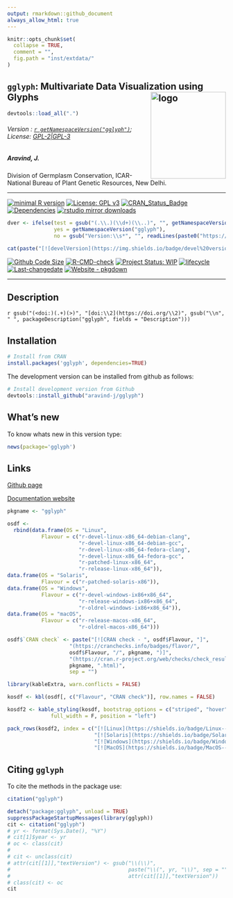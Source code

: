 ```yaml
---
output: rmarkdown::github_document
always_allow_html: true
---
```


```r
knitr::opts_chunk$set(
  collapse = TRUE,
  comment = "",
  fig.path = "inst/extdata/"
)
```

<!-- 
```r
knitr::include_graphics("https://raw.githubusercontent.com/aravind-j/gglyph/master/inst/extdata/gglyph.png") 
```
-->

## `gglyph`: Multivariate Data Visualization using Glyphs <img src="https://raw.githubusercontent.com/aravind-j/gglyph/master/inst/extdata/gglyph.png" align="right" alt="logo" width="173" height = "200" style = "border: none; float: right;">

```r
devtools::load_all(".")

```

###### Version : [`r getNamespaceVersion("gglyph")`](https://aravind-j.github.io/gglyph/); License: [GPL-2|GPL-3](https://www.r-project.org/Licenses/)

##### Aravind, J.

Division of Germplasm Conservation, ICAR-National Bureau of Plant Genetic Resources, New Delhi.

***
[![minimal R version](https://img.shields.io/badge/R>%3D-3.5.0-6666ff.svg?logo=R)](https://cran.r-project.org/)
[![License: GPL v3](https://img.shields.io/badge/License-GPL%20v3-blue.svg)](https://www.gnu.org/licenses/gpl-3.0)
[![CRAN_Status_Badge](https://www.r-pkg.org/badges/version-last-release/gglyph)](https://cran.r-project.org/package=gglyph)
[![Dependencies](https://tinyverse.netlify.com/badge/gglyph)](https://cran.r-project.org/package=gglyph)
[![rstudio mirror downloads](https://cranlogs.r-pkg.org/badges/grand-total/gglyph?color=green)](https://CRAN.R-project.org/package=gglyph)
```r
dver <- ifelse(test = gsub("(.\\.)(\\d+)(\\..)", "", getNamespaceVersion("gglyph")) != "",
               yes = getNamespaceVersion("gglyph"),
               no = gsub("Version:\\s*", "", readLines(paste0("https://raw.githubusercontent.com/", "aravind-j/gglyph", "/master/DESCRIPTION"))[grep("Version:", readLines(paste0("https://raw.githubusercontent.com/", "aravind-j/gglyph", "/master/DESCRIPTION")))]))

cat(paste("[![develVersion](https://img.shields.io/badge/devel%20version-", dver, "-orange.svg)](https://github.com/aravind-j/gglyph)", sep = ""))
```
[![Github Code Size](https://img.shields.io/github/languages/code-size/aravind-j/gglyph.svg)](https://github.com/aravind-j/gglyph)
[![R-CMD-check](https://github.com/aravind-j/gglyph/workflows/R-CMD-check/badge.svg)](https://github.com/aravind-j/gglyph/actions)
[![Project Status: WIP](https://www.repostatus.org/badges/latest/wip.svg)](https://www.repostatus.org/#wip)
[![lifecycle](https://lifecycle.r-lib.org/articles/figures/lifecycle-maturing.svg)](https://lifecycle.r-lib.org/articles/stages.html#maturing)
[![Last-changedate](https://img.shields.io/badge/last%20change-`r gsub('-', '--', Sys.Date())`-yellowgreen.svg)](https://github.com/aravind-j/gglyph/)
<!-- [![Zenodo DOI](https://zenodo.org/badge/DOI/10.5281/zenodo.xxxxxxxx.svg)](https://doi.org/10.5281/zenodo.xxxxxxxx) -->
[![Website - pkgdown](https://img.shields.io/website-up-down-green-red/https/aravind-j.github.io/gglyph.svg)](https://aravind-j.github.io/gglyph/)
<!-- [![.](https://pro-pulsar-193905.appspot.com/UA-148941781-1/welcome-page)](https://github.com/aravind-j/google-analytics-beacon) -->
<!-- [![packageversion](https://img.shields.io/badge/Package%20version-0.2.3.3-orange.svg)](https://github.com/aravind-j/gglyph) -->
<!-- [![GitHub Download Count](https://github-basic-badges.herokuapp.com/downloads/aravind-j/gglyph/total.svg)] -->
<!-- [![Rdoc](http://www.rdocumentation.org/badges/version/gglyph)](http://www.rdocumentation.org/packages/gglyph) -->

***

## Description
`r gsub("(<doi:)(.+)(>)", "[doi:\\2](https://doi.org/\\2)", gsub("\\n", " ", packageDescription("gglyph", fields = "Description")))`

## Installation
<!-- The package can be installed from CRAN as follows: -->

```r
# Install from CRAN
install.packages('gglyph', dependencies=TRUE)
```

The development version can be installed from github as follows:

```r
# Install development version from Github
devtools::install_github("aravind-j/gglyph")
```

<!-- ## Detailed tutorial
For a detailed tutorial (vignette) on how to used this package type:

```r
browseVignettes(package = 'gglyph')
```
The vignette for the latest version is also available [online](https://aravind-j.github.io/gglyph/articles.html).-->

## What's new
To know whats new in this version type:

```r
news(package='gglyph')
```

## Links

<!-- [CRAN page](https://cran.r-project.org/package=gglyph) -->

[Github page](https://github.com/aravind-j/gglyph)

[Documentation website](https://aravind-j.github.io/gglyph/)

<!-- [Zenodo DOI](https://doi.org/10.5281/zenodo.xxxxxxx) -->

<!-- ## CRAN checks -->

```r
pkgname <- "gglyph"

osdf <-
  rbind(data.frame(OS = "Linux", 
           Flavour = c("r-devel-linux-x86_64-debian-clang",
                       "r-devel-linux-x86_64-debian-gcc", 
                       "r-devel-linux-x86_64-fedora-clang",
                       "r-devel-linux-x86_64-fedora-gcc", 
                       "r-patched-linux-x86_64",
                       "r-release-linux-x86_64")),
data.frame(OS = "Solaris", 
           Flavour = c("r-patched-solaris-x86")),
data.frame(OS = "Windows", 
           Flavour = c("r-devel-windows-ix86+x86_64", 
                       "r-release-windows-ix86+x86_64",
                       "r-oldrel-windows-ix86+x86_64")),
data.frame(OS = "macOS", 
           Flavour = c("r-release-macos-x86_64", 
                       "r-oldrel-macos-x86_64")))

osdf$`CRAN check` <- paste("[![CRAN check - ", osdf$Flavour, "]",
                    "(https://cranchecks.info/badges/flavor/",
                    osdf$Flavour, "/", pkgname, ")]",
                    "(https://cran.r-project.org/web/checks/check_results_",
                    pkgname, ".html)",
                    sep = "")
```

```r
library(kableExtra, warn.conflicts = FALSE)

kosdf <- kbl(osdf[, c("Flavour", "CRAN check")], row.names = FALSE)

kosdf2 <- kable_styling(kosdf, bootstrap_options = c("striped", "hover"),
              full_width = F, position = "left")

pack_rows(kosdf2, index = c("[![Linux](https://shields.io/badge/Linux--9cf?logo=Linux&style=social)](https://cran.r-project.org/web/checks/check_results_ammistability.html)" = 6,
                            "[![Solaris](https://shields.io/badge/Solaris--9cf?logo=Oracle&style=social)](https://cran.r-project.org/web/checks/check_results_ammistability.html)" = 1,
                            "[![Windows](https://shields.io/badge/Windows--9cf?logo=Windows&style=social)](https://cran.r-project.org/web/checks/check_results_ammistability.html)" = 3,
                            "[![MacOS](https://shields.io/badge/MacOS--9cf?logo=Apple&style=social)](https://cran.r-project.org/web/checks/check_results_ammistability.html)" = 2))

```

## Citing `gglyph`
To cite the methods in the package use:

```r
citation("gglyph")
```

```r
detach("package:gglyph", unload = TRUE)
suppressPackageStartupMessages(library(gglyph))
cit <- citation("gglyph")
# yr <- format(Sys.Date(), "%Y")
# cit[1]$year <- yr
# oc <- class(cit)
# 
# cit <- unclass(cit)
# attr(cit[[1]],"textVersion") <- gsub("\\(\\)",
#                                      paste("\\(", yr, "\\)", sep = ""),
#                                      attr(cit[[1]],"textVersion"))
# class(cit) <- oc
cit
```
